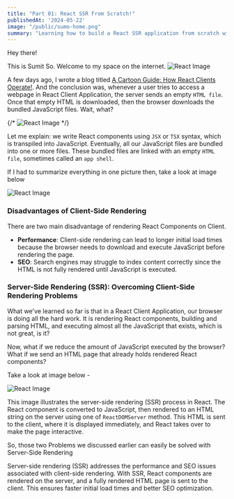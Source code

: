 ```yaml
---
title: "Part 01: React SSR From Scratch!"
publishedAt: '2024-05-22'
image: "/public/sumo-home.png"
summary: "Learning how to build a React SSR application from scratch will help in understanding the basic concepts of Server-Side Rendering."
---
```


Hey there!

This is Sumit So. Welcome to my space on the internet.
![React Image](/blogs/thumbnails/react-ssr-part-01.png)

A few days ago, I wrote a blog titled [A Cartoon Guide: How React Clients Operate!](http://localhost:3000/blogs/a-cartoon-intro-building-react-from-scratch). And the conclusion was, whenever a user tries to access a webpage in React Client Application, the server sends an empty `HTML file`. Once that empty HTML is downloaded, then the browser downloads the bundled JavaScript files. Wait, what?

{/* ![React Image](/blogs/2024/react-ssr-part-01/react-ssr-part-01-1.png) */}

Let me explain: we write React components using `JSX` or `TSX` syntax, which is transpiled into JavaScript. Eventually, all our JavaScript files are bundled into one or more files. These bundled files are linked with an empty `HTML file`, sometimes called an `app shell`.

If I had to summarize everything in one picture then, take a look at image below


![React Image](/blogs/2024/react-building-from-scratch/react-from-scratch-03.png)

### Disadvantages of Client-Side Rendering
There are two main disadvantage of rendering React Components on Client.
- **Performance**: Client-side rendering can lead to longer initial load times because the browser needs to download and execute JavaScript before rendering the page.
- **SEO**: Search engines may struggle to index content correctly since the HTML is not fully rendered until JavaScript is executed.

### Server-Side Rendering (SSR): Overcoming Client-Side Rendering Problems

What we've learned so far is that in a React Client Application, our browser is doing all the hard work. It is rendering React components, building and parsing HTML, and executing almost all the JavaScript that exists, which is not great, is it?

Now, what if we reduce the amount of JavaScript executed by the browser? What if we send an HTML page that already holds rendered React components?

Take a look at image below - 

![React Image](/blogs/2024/react-ssr-part-01/react-ssr-part-01-1.png)

This image illustrates the server-side rendering (SSR) process in React. The React component is converted to JavaScript, then rendered to an HTML string on the server using one of `ReactDOMServer` method. This HTML is sent to the client, where it is displayed immediately, and React takes over to make the page interactive.

So, those two Problems we discussed earlier can easily be solved with Server-Side Rendering

Server-side rendering (SSR) addresses the performance and SEO issues associated with client-side rendering. With SSR, React components are rendered on the server, and a fully rendered HTML page is sent to the client. This ensures faster initial load times and better SEO optimization.





